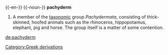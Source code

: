 {{-en-}}
{{-noun-}}
'''pachyderm'''
# A member of the [[taxonomy|taxonomic]] group ''Pachydermata'', consisting of thick-skinned, hoofed animals such as the rhinoceros, hippopotamus, elephant, pig and horse.  The group itself is a matter of some contention.

[[de:pachyderm]]
[[Category:Greek derivations]]